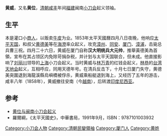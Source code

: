 '''黄威'''，又名'''黄位'''，[[清朝|清朝]][[咸丰|咸丰]]年间[[福建|福建]]闽南[[小刀会|小刀会]]起义领袖。

==生平==
本是灌口小[[商人|商人]]，以贩卖[[牛皮|牛皮]]为业。1853年太平天國曆四月八日夜晚，他响应[[太平天国|太平天国]]，和叔父[[黄德美|黄德美]]等在[[海澄|海澄]]率众起义，攻克[[漳州|漳州]]、[[同安|同安]]、[[厦门|厦门]]、[[漳浦|漳浦]]，击毙总兵曹三祝。四月二十六日，黄威在厦门自称'''汉大明统兵大元帅'''，推舉黃德美為首領，宣布在其占领区内免除苛捐杂税，并计划与太平天国联合，但未成。他直接影响了[[刘丽川|刘丽川]]领导的[[上海|上海]]小刀会起义。当时黄威与[[林万青|林万青]]的红钱会起义，[[林恭|林恭]]的[[台湾|台湾]][[天地会|天地会]]起义，互相呼应，同用天德年号。在清兵反击下，十月七日厦门失守，黄德美突圍退到海龍溪縣烏嶼橋被俘杀，黄威乘船艇退到海上，又经历了五年的游击，咸丰八年（1858年），黄威撤往安南（今[[越南|越南]]），后转渡[[印度尼西亚|印度尼西亚]]。 

==参考==
*[https://web.archive.org/web/20070928211014/http://www.jimei.gov.cn/myoffice/documentComm.do?docId=D7845 黄位与闽南小刀会起义]
*羅爾綱，《太平天國史》，中華書局，1991年9月，ISBN：9787101003932

{{DEFAULTSORT:H}}
[[Category:小刀会人物|Category:小刀会人物]]
[[Category:清朝民變領袖|Category:清朝民變領袖]]
[[Category:厦门人|Category:厦门人]]
[[Category:黄姓|Category:黄姓]]